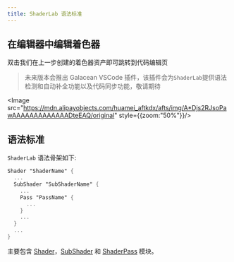 ```yaml
---
title: ShaderLab 语法标准
---
```


## 在编辑器中编辑着色器

双击我们在上一步创建的着色器资产即可跳转到代码编辑页

> 未来版本会推出 Galacean VSCode 插件，该插件会为`ShaderLab`提供语法检测和自动补全功能以及代码同步功能，敬请期待

  <Image src="https://mdn.alipayobjects.com/huamei_aftkdx/afts/img/A*Djs2RJsoPawAAAAAAAAAAAAADteEAQ/original" style={{zoom:"50%"}}/>

## 语法标准

`ShaderLab` 语法骨架如下:

```glsl
Shader "ShaderName" {
  ...
  SubShader "SubShaderName" {
    ...
    Pass "PassName" {
      ...
    }
    ...
  }
  ...
}
```

主要包含 [Shader](/docs/graphics/shader/shaderLab/syntax/shader/)，[SubShader](/docs/graphics/shader/shaderLab/syntax/subShader/) 和 [ShaderPass](/docs/graphics/shader/shaderLab/syntax/pass/) 模块。
